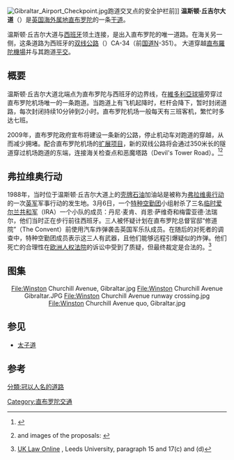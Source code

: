 [[File:Gibraltar_Airport_Checkpoint.jpg|thumb]]跑道交叉点的安全护栏前]]
'''温斯顿·丘吉尔大道'''（{{lang-en|'''Winston Churchill Avenue'''}}）是[[英国|英国]][[海外属地|海外属地]][[直布罗陀|直布罗陀]]的一条[[主干道|干道]]。

温斯顿·丘吉尔大道与[[西班牙|西班牙]]领土连接，是出入直布罗陀的唯一道路。在海关另一侧，这条道路为西班牙的[[双线公路|双线公路]]（{{lang-es|Autovía}}）CA-34（前[[国道|国道]]N-351）。
大道穿越[[直布羅陀機場|直布羅陀機場]]并与其跑道[[平交道|平交]]。

== 概要 ==
温斯顿·丘吉尔大道北端点为直布罗陀与西班牙的边界线，在[[維多利亞球場_(直布羅陀)|維多利亞球場]]旁穿过直布罗陀机场唯一的一条跑道。当跑道上有飞机起降时，栏杆会降下，暂时封闭道路，每次封闭持续10分钟到2小时。直布罗陀机场一般每天有三班客机，繁忙时多达七班。

2009年，直布罗陀政府宣布将建设一条新的公路，停止机动车对跑道的穿越，从而减少拥堵。配合直布罗陀机场的[[直布羅陀機場#未來發展|扩展项目]]，新的双线公路将会通过350米长的隧道穿过机场跑道的东端，连接海关检查点和恶魔塔路（Devil's Tower Road）。<ref>{{es}}{{cite news |url=http://www.eleconomista.es/mercados-cotizaciones/noticias/983742/01/09/Economia-Empresas-OHL-construira-la-nueva-autovia-GibraltarEspana-por-3578-millones-de-euros.html |title=OHL construirá la nueva autovía Gibraltar-España por 35,78 millones de euros |agency=Europa Press |newspaper=El Economista |date=21 January 2009 |accessdate=2014-05-01 |archive-date=2021-01-25 |archive-url=https://web.archive.org/web/20210125150620/https://www.eleconomista.es/mercados-cotizaciones/noticias/983742/01/09/Economia-Empresas-OHL-construira-la-nueva-autovia-GibraltarEspana-por-3578-millones-de-euros.html |dead-url=no }}</ref><ref name="pressnote">{{en}}{{cite web |title=Press Release: New Air Terminal, tunnel under the runway and new road leading to all parts of Gibraltar north of the runway |url=http://www.gibraltar.gov.gi/latest_news/press_releases/2007/111-2007.pdf |accessdate=2014-05-01 |author=Government of Gibraltar |deadurl=yes |archiveurl=https://www.webcitation.org/5nmRMS1cC?url=http://www.gibraltar.gov.gi/latest_news/press_releases/2007/111-2007.pdf |archivedate=2010-02-24 }} and images of the proposals: {{cite web |title=Press Release: New Terminal Building |url=http://www.gibraltar.gov.gi/latest_news/press_releases/2007/111-2007-images.pdf |accessdate=2014-05-01 |deadurl=yes |archiveurl=https://web.archive.org/web/20081029161356/http://www.gibraltar.gov.gi/latest_news/press_releases/2007/111-2007-images.pdf |archivedate=2008-10-29 }}</ref>

== 弗拉维奥行动 ==
1988年，当时位于温斯顿·丘吉尔大道上的[[壳牌石油|壳牌石油]]加油站是被称为[[弗拉维奥行动|弗拉维奥行动]]的一次[[英国军队|英军]]军事行动的发生地。3月6日，一个[[特种空勤团|特种空勤团]]小组射杀了三名[[临时爱尔兰共和军|临时爱尔兰共和军]]（IRA）一个小队的成员：丹尼·麦肯、肖恩·萨维奇和梅雷亚德·法瑞尔，他们当时正在步行前往西班牙。三人被怀疑计划在直布罗陀总督官邸“修道院”（The Convent）前使用汽车炸弹袭击英国军乐队成员。在随后的对死者的调查中，特种空勤团成员表示这三人有武器，且他们能够远程引爆疑似的炸弹。他们死亡的合理性在[[欧洲人权法院|欧洲人权法院]]的诉讼中受到了质疑，但最终裁定是合法的。<ref>{{en}}[http://www.leeds.ac.uk/law/hamlyn/gibralta.htm UK Law Online] {{Wayback|url=http://www.leeds.ac.uk/law/hamlyn/gibralta.htm |date=20130929150337 }}, Leeds University, paragraph 15 and 17(c) and (d)</ref>

== 图集 ==
{{Panorama
| image      = Image:Gibraltar Airport panorama.jpg
| fullwidth  = 5455
| fullheight = 800
| caption    = 这幅[[延时摄影|延时摄影]][[合成照片|合成照片]]展示了一架[[君主航空公司|君主航空公司]]的[[空中客车A320|空中客车A320]]在直布罗陀机场起飞的不同阶段。在图片中央为穿过机场跑道的温斯顿·丘吉尔大道，在飞机起飞时已暂时关闭。
| height     = 200
}}

<center>
<gallery>
File:Winston Churchill Avenue, Gibraltar.jpg
File:Winston Churchill Avenue Gibraltar.JPG
File:Winston Churchill Avenue runway crossing.jpg
File:Winston Churchill Avenue quo, Gibraltar.jpg
</gallery>
</center>

== 参见 ==
*[[太子道|太子道]]

== 参考 ==
{{reflist}}

[[Category:直布罗陀交通|Category:直布罗陀交通]]
[[分類:冠以人名的道路|分類:冠以人名的道路]]